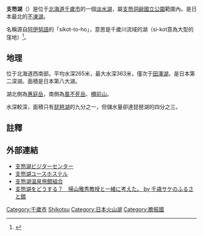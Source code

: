 {{Infobox_lake
| lake_name          = 支笏湖
| image_lake         = Shikotsuko1.jpg
| caption_lake       = 
| image_bathymetry   = Lake Shikotsu Mt Eniwa-dake03n4272.jpg
| caption_bathymetry = 支笏湖和惠庭岳（中央）。左為丹鳴岳、右為漁岳
| location           = 
| coords             = {{coord|42|48|N|141|21|E|region:JP_type:waterbody|display=inline,title}}
| type               = [[火口湖|火口湖]]
| inflow             =
| outflow            = [[千歲川|千歲川]]
| catchment          = {{convert|223|sqkm|sqmi|}}
| basin_countries    = {{JPN}}
| length             = 
| width              = 
| area               = {{convert|78.4|sqkm|sqmi|}}
| depth              = {{convert|265.4|m|ft|1}}
| max-depth          = {{convert|363|m|ft}}
| volume             = {{convert|20.9|km3|mi3}}
| residence_time     = 
| shore              = {{convert|40.4|km|mi|1}}
| elevation          = {{convert|247|m|ft}}
| frozen             = 
| islands            = 0
| cities             = 
| reference          = 
}}
'''支笏湖'''（{{jpn|j=支笏湖|hg=しこつこ|rm=Shikotsu-ko|f=y}}）是位于[[北海道|北海道]][[千歲市|千歲市]]的一個[[淡水湖|淡水湖]]，屬[[支笏洞爺國立公園|支笏洞爺國立公園]]範圍內。是日本最北的[[不凍湖|不凍湖]]。

名稱源自[[阿伊努語|阿伊努語]]的「sikot-to-ho」，意思是千歲川流域的湖（si-kot意為大型的窪地）<ref>{{Cite web|url=http://www.pref.hokkaido.lg.jp/ks/ass/grp/5160P.pdf|title=アイヌ語地名リスト|accessdate=2017-08-16|author=北海道庁|date=|publisher=北海道庁|archive-date=2018-04-17|archive-url=https://web.archive.org/web/20180417012332/http://www.pref.hokkaido.lg.jp/ks/ass/grp/5160P.pdf|dead-url=no}}</ref>。

==地理==
位于北海道西南部。平均水深265米，最大水深363米，僅次于[[田澤湖|田澤湖]]，是日本第二深湖。面積是日本第八大湖。

湖北側為[[惠庭岳|惠庭岳]]，南側為[[風不死岳|風不死岳]]、[[樽前山|樽前山]]。

水深較深，面積只有[[琵琶湖|琵琶湖]]的九分之一，但儲水量卻達琵琶湖的四分之三。

== 註釋 ==
{{Reflist}}

==外部連結==
{{Commonscat|Lake Shikotsu}}
*[https://web.archive.org/web/20070213062423/http://www15.ocn.ne.jp/~sikotuvc/ 支笏湖ビジターセンター]
*[http://shikotsukoyh.ehoh.net/ 支笏湖ユースホステル] {{Wayback|url=http://shikotsukoyh.ehoh.net/ |date=20071007171841 }}
*[http://www.shikotsuko.com/ 支笏湖温泉旅館組合] {{Wayback|url=http://www.shikotsuko.com/ |date=20171219234743 }}
*[https://web.archive.org/web/20070929192922/http://www.nsc.ne.jp/HFML/project/freport/kaeriyama1.html 支笏湖をどうする？　帰山雅秀教授と一緒に考えた。 by 千歳サケのふるさと館]

{{日本湖泊}}
{{Authority control}}
[[Category:千歲市|Category:千歲市]]
[[Category:北海道湖泊|Shikotsu]]
[[Category:日本火山湖|Category:日本火山湖]]
[[Category:膽振國|Category:膽振國]]